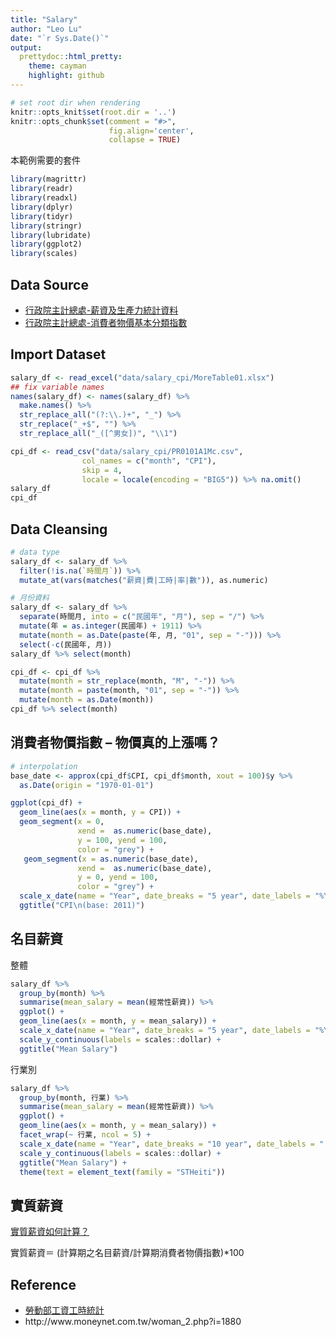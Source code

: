 ```yaml
---
title: "Salary"
author: "Leo Lu"
date: "`r Sys.Date()`"
output:
  prettydoc::html_pretty:
    theme: cayman
    highlight: github
---
```


```r
# set root dir when rendering
knitr::opts_knit$set(root.dir = '..')
knitr::opts_chunk$set(comment = "#>",
                      fig.align='center',
                      collapse = TRUE)
```

本範例需要的套件

```r
library(magrittr)
library(readr)
library(readxl)
library(dplyr)
library(tidyr)
library(stringr)
library(lubridate)
library(ggplot2)
library(scales)
```


## Data Source

- [行政院主計總處-薪資及生產力統計資料](http://www.dgbas.gov.tw/ct.asp?xItem=1135&ctNode=3253)
- [行政院主計總處-消費者物價基本分類指數](http://win.dgbas.gov.tw/dgbas03/latestind-pca.asp?i=21)

## Import Dataset

```r
salary_df <- read_excel("data/salary_cpi/MoreTable01.xlsx")
## fix variable names
names(salary_df) <- names(salary_df) %>% 
  make.names() %>% 
  str_replace_all("(?:\\.)+", "_") %>% 
  str_replace("_+$", "") %>% 
  str_replace_all("_([^男女])", "\\1")

cpi_df <- read_csv("data/salary_cpi/PR0101A1Mc.csv", 
                col_names = c("month", "CPI"),
                skip = 4, 
                locale = locale(encoding = "BIG5")) %>% na.omit()
salary_df
cpi_df
```

## Data Cleansing

```r
# data type
salary_df <- salary_df %>% 
  filter(!is.na(`時間月`)) %>% 
  mutate_at(vars(matches("薪資|費|工時|率|數")), as.numeric)

# 月份資料
salary_df <- salary_df %>% 
  separate(時間月, into = c("民國年", "月"), sep = "/") %>% 
  mutate(年 = as.integer(民國年) + 1911) %>% 
  mutate(month = as.Date(paste(年, 月, "01", sep = "-"))) %>% 
  select(-c(民國年, 月))
salary_df %>% select(month)

cpi_df <- cpi_df %>% 
  mutate(month = str_replace(month, "M", "-")) %>% 
  mutate(month = paste(month, "01", sep = "-")) %>% 
  mutate(month = as.Date(month))
cpi_df %>% select(month)
```

## 消費者物價指數 -- 物價真的上漲嗎？

```r
# interpolation
base_date <- approx(cpi_df$CPI, cpi_df$month, xout = 100)$y %>% 
  as.Date(origin = "1970-01-01")

ggplot(cpi_df) +
  geom_line(aes(x = month, y = CPI)) +
  geom_segment(x = 0, 
               xend =  as.numeric(base_date), 
               y = 100, yend = 100,
               color = "grey") +
   geom_segment(x = as.numeric(base_date), 
               xend =  as.numeric(base_date), 
               y = 0, yend = 100,
               color = "grey") +
  scale_x_date(name = "Year", date_breaks = "5 year", date_labels = "%Y") +
  ggtitle("CPI\n(base: 2011)")
```



## 名目薪資

整體

```r
salary_df %>% 
  group_by(month) %>% 
  summarise(mean_salary = mean(經常性薪資)) %>% 
  ggplot() +
  geom_line(aes(x = month, y = mean_salary)) +
  scale_x_date(name = "Year", date_breaks = "5 year", date_labels = "%Y") +
  scale_y_continuous(labels = scales::dollar) +
  ggtitle("Mean Salary")
```


行業別

```r
salary_df %>% 
  group_by(month, 行業) %>% 
  summarise(mean_salary = mean(經常性薪資)) %>% 
  ggplot() +
  geom_line(aes(x = month, y = mean_salary)) +
  facet_wrap(~ 行業, ncol = 5) +
  scale_x_date(name = "Year", date_breaks = "10 year", date_labels = "'%y") +
  scale_y_continuous(labels = scales::dollar) +
  ggtitle("Mean Salary") +
  theme(text = element_text(family = "STHeiti"))
```

## 實質薪資

[實質薪資如何計算？](http://www.dgbas.gov.tw/ct.asp?xItem=815&ctNode=2332)

實質薪資＝ (計算期之名目薪資/計算期消費者物價指數)*100

## Reference

- [勞動部工資工時統計](http://statdb.mol.gov.tw/html/com/st0302.htm)
- http://www.moneynet.com.tw/woman_2.php?i=1880
